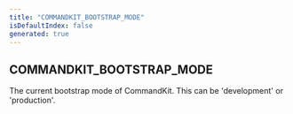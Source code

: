 ```yaml
---
title: "COMMANDKIT_BOOTSTRAP_MODE"
isDefaultIndex: false
generated: true
---
```



<!-- This file was generated from the CommandKit source. Do not modify. Instead, re-run the "docgen" script -->


## COMMANDKIT_BOOTSTRAP_MODE

<GenerationInfo sourceFile="packages/commandkit/src/utils/constants.ts" sourceLine="25" packageName="commandkit" />

The current bootstrap mode of CommandKit.
This can be 'development' or 'production'.

